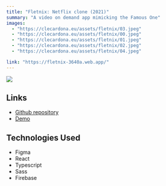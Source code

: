 ---
title: "Fletnix: Netflix clone (2021)"
summary: "A video on demand app mimicking the Famous One"
images:
  - "https://clecardona.eu/assets/fletnix/03.jpeg"
  - "https://clecardona.eu/assets/fletnix/00.jpeg"
  - "https://clecardona.eu/assets/fletnix/01.jpeg"
  - "https://clecardona.eu/assets/fletnix/02.jpeg"
  - "https://clecardona.eu/assets/fletnix/04.jpeg"

link: "https://fletnix-3640a.web.app/"
---

<div
  style={{
    width: 150,
    display: "flex",
    width: "100%",
    justifyContent: "center",
  }}
>
  <img
    src='https://clecardona.eu/assets/fletnix/fletnix.png'
    style={{ width: 150 }}
  />
</div>

## Links

- [Github repository ](https://github.com/clecardona/fletnix)
- [Demo](https://fletnix-3640a.web.app/)

## Technologies Used

- Figma
- React
- Typescript
- Sass
- Firebase
